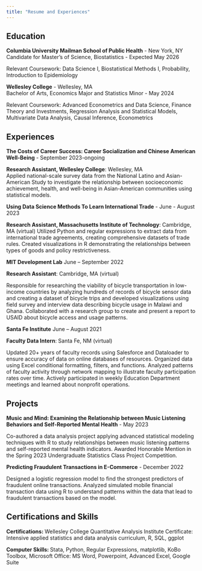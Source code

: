 ```yaml
---
title: "Resume and Experiences"
---
```

## Education
**Columbia University Mailman School of Public Health**	- New York, NY          
Candidate for Master’s of Science, Biostatistics - Expected May 2026

Relevant Coursework: Data Science I, Biostatistical Methods I, Probability, Introduction to Epidemiology

**Wellesley College** - Wellesley, MA	   				                     	        
Bachelor of Arts, Economics Major and Statistics Minor - May 2024   

Relevant Coursework: Advanced Econometrics and Data Science, Finance Theory and Investments, Regression Analysis and Statistical Models, Multivariate Data Analysis, Causal Inference, Econometrics

## Experiences 
**The Costs of Career Success: Career Socialization and Chinese American Well-Being**    -     September 2023-ongoing

**Research Assistant, Wellesley College**:									   Wellesley, MA	
Applied national-scale survey data from the National Latino and Asian-American Study to investigate the relationship between socioeconomic achievement, health, and well-being in Asian-American communities using statistical models.


**Using Data Science Methods To Learn International Trade**			                      -          June - August 2023


**Research Assistant, Massachusetts Institute of Technology**:				            Cambridge, MA (virtual)
Utilized Python and regular expressions to extract data from international trade agreements, creating comprehensive datasets of trade rules.
Created visualizations in R demonstrating the relationships between types of goods and policy restrictiveness.


**MIT Development Lab**								            June – September 2022

**Research Assistant**: Cambridge, MA (virtual)

Responsible for researching the viability of bicycle transportation in low-income countries by analyzing hundreds of records of bicycle sensor data and creating a dataset of bicycle trips and developed visualizations using field survey and interview data describing bicycle usage in Malawi and Ghana.
Collaborated with a research group to create and present a report to USAID about bicycle access and usage patterns.


**Santa Fe Institute**									                  June – August 2021

**Faculty Data Intern**:										  Santa Fe, NM (virtual)

Updated 20+ years of faculty records using Salesforce and Dataloader to ensure accuracy of data on online databases of resources. Organized data using Excel conditional formatting, filters, and functions.
Analyzed patterns of faculty activity through network mapping to illustrate faculty participation rates over time.
Actively participated in weekly Education Department meetings and learned about nonprofit operations.

## Projects

**Music and Mind: Examining the Relationship between Music Listening Behaviors and Self-Reported Mental Health** -  May 2023

Co-authored a data analysis project applying advanced statistical modeling techniques with R to study relationships between music listening patterns and self-reported mental health indicators.
Awarded Honorable Mention in the Spring 2023 Undergraduate Statistics Class Project Competition.


**Predicting Fraudulent Transactions in E-Commerce** -  December 2022

Designed a logistic regression model to find the strongest predictors of fraudulent online transactions.
Analyzed simulated mobile financial transaction data using R to understand patterns within the data that lead to fraudulent transactions based on the model.

## Certifications and Skills
**Certifications: **
Wellesley College Quantitative Analysis Institute Certificate: Intensive applied statistics and data analysis curriculum, R, SQL, ggplot

**Computer Skills: **
Stata, Python, Regular Expressions, matplotlib, KoBo Toolbox, Microsoft Office: MS Word, Powerpoint, Advanced Excel, Google Suite

